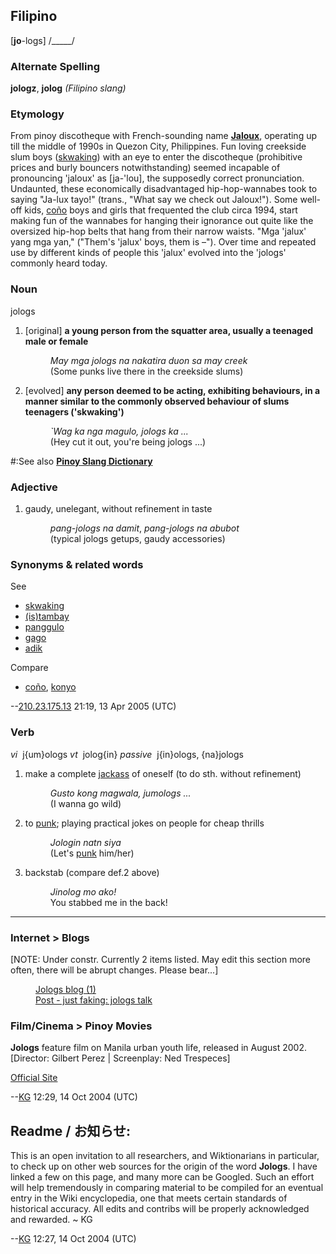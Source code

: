 ==Filipino==

['''jo'''-logs] /_____/


=== Alternate Spelling ===
'''jologz''', '''jolog'''  ''(Filipino slang)''

=== Etymology ===
From pinoy discotheque with French-sounding name '''[[Jaloux]]''', operating up till the middle of 1990s in Quezon City, Philippines. Fun loving creekside slum boys ([[skwaking]]) with an eye to enter the discotheque (prohibitive prices and burly bouncers notwithstanding) seemed incapable of pronouncing 'jaloux' as [ja-'lou], the supposedly correct pronunciation. Undaunted, these economically disadvantaged hip-hop-wannabes took to saying "Ja-lux tayo!" (trans., "What say we check out Jaloux!"). Some well-off kids, [[coño]] boys and girls that frequented the club circa 1994, start making fun of the wannabes for hanging their ignorance out quite like the oversized hip-hop belts that hang from their narrow waists. "Mga 'jalux' yang mga yan," <nowiki>("Them's 'jalux' boys, them is –")</nowiki>. Over time and repeated use by different kinds of people this 'jalux' evolved into the 'jologs' commonly heard today.

=== Noun ===
jologs

# <nowiki>[original]</nowiki> '''a young person from the squatter area, usually a teenaged male or female''' 
#: ''May mga jologs na nakatira duon sa may creek'' 
#: (Some punks live there in the creekside slums)
# <nowiki>[evolved]</nowiki> '''any person deemed to be acting, exhibiting behaviours, in a manner similar to the commonly observed behaviour of slums teenagers <nowiki>('skwaking')</nowiki>'''
#: ''`Wag ka nga magulo, jologs ka ...'' 
#:(Hey cut it out, you're being jologs ...)

#:See also [http://www.klockworkx.com/copongcopong/?jologs '''Pinoy Slang Dictionary''']

=== Adjective ===
# gaudy, unelegant, without refinement in taste 
#: ''pang-jologs na damit'', ''pang-jologs na abubot''
#: (typical jologs getups, gaudy accessories)

=== Synonyms & related words ===
See
* [[skwaking]]
* [[(is)tambay]]
* [[panggulo]]
* [[gago]]
* [[adik]]
Compare
* [[coño]], [[konyo]]

--[[User:210.23.175.13|210.23.175.13]] 21:19, 13 Apr 2005 (UTC)

=== Verb ===
''vi'' &nbsp;j{um}ologs
''vt'' &nbsp;jolog{in}
''passive'' &nbsp;j{in}ologs, {na}jologs 

# make a complete [[jackass]] of oneself (to do sth. without refinement)
#: ''Gusto kong magwala, jumologs ...''
#: (I wanna go wild)
# to [[punk]]; playing practical jokes on people for cheap thrills
#: ''Jologin natn siya''
#: (Let's [[punk]] him/her)
# backstab (compare def.2 above)
#: ''Jinolog mo ako!''
#: You stabbed me in the back!
----

=== Internet &gt; Blogs ===
<nowiki>[NOTE: Under constr. Currently 2 items listed. May  edit this section more often, there will be abrupt changes. Please bear...]</nowiki>

: [http://kul2bme.blogspot.com/ Jologs blog (1)]
: [http://mryosa.blogspot.com/2004/10/jologs-talk.html Post - <nowiki>just faking: jologs talk</nowiki>]

=== Film/Cinema &gt; Pinoy Movies ===

'''Jologs''' feature film on Manila urban youth life, released in August 2002. <nowiki>[Director: Gilbert Perez | Screenplay: Ned Trespeces]</nowiki>

[http://www.abs-cbn.com/starcinema/movies/jologs/jologs.htm Official Site]


--[[User:Kg|KG]] 12:29, 14 Oct 2004 (UTC)

== Readme / お知らせ: ==
This is an open invitation to all researchers, and Wiktionarians in particular, to check up on other web sources for the origin of the word '''Jologs'''. I have linked a few on this page, and many more can be Googled. Such an effort will help tremendously in comparing material to be compiled for an eventual entry in the Wiki encyclopedia, one that meets certain standards of historical accuracy. All edits and contribs will be properly acknowledged and rewarded. <nowiki>~ KG</nowiki>


--[[User:Kg|KG]] 12:27, 14 Oct 2004 (UTC)